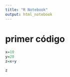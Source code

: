 ```yaml
---
title: "R Notebook"
output: html_notebook
---
```


# primer código

```r
x=10
y=20
z=x+y

```

```r
z
```

